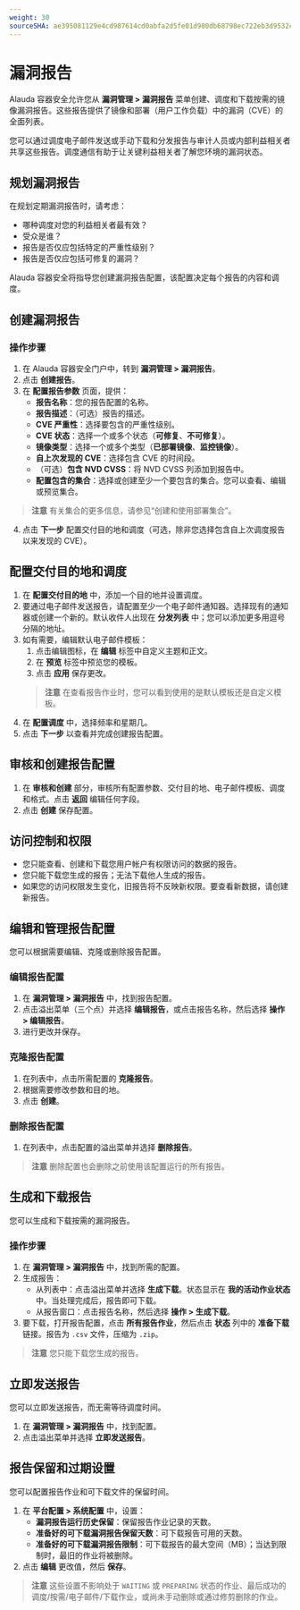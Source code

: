 ```yaml
---
weight: 30
sourceSHA: ae395081129e4cd987614cd0abfa2d5fe01d980db68798ec722eb3d9532c4414
---
```


# 漏洞报告

Alauda 容器安全允许您从 **漏洞管理 > 漏洞报告** 菜单创建、调度和下载按需的镜像漏洞报告。这些报告提供了镜像和部署（用户工作负载）中的漏洞（CVE）的全面列表。

您可以通过调度电子邮件发送或手动下载和分发报告与审计人员或内部利益相关者共享这些报告。调度通信有助于让关键利益相关者了解您环境的漏洞状态。

## 规划漏洞报告

在规划定期漏洞报告时，请考虑：

- 哪种调度对您的利益相关者最有效？
- 受众是谁？
- 报告是否仅应包括特定的严重性级别？
- 报告是否仅应包括可修复的漏洞？

Alauda 容器安全将指导您创建漏洞报告配置，该配置决定每个报告的内容和调度。

## 创建漏洞报告

### 操作步骤

1. 在 Alauda 容器安全门户中，转到 **漏洞管理 > 漏洞报告**。
2. 点击 **创建报告**。
3. 在 **配置报告参数** 页面，提供：
   - **报告名称**：您的报告配置的名称。
   - **报告描述**：（可选）报告的描述。
   - **CVE 严重性**：选择要包含的严重性级别。
   - **CVE 状态**：选择一个或多个状态（**可修复**、**不可修复**）。
   - **镜像类型**：选择一个或多个类型（**已部署镜像**、**监控镜像**）。
   - **自上次发现的 CVE**：选择包含 CVE 的时间段。
   - （可选）**包含 NVD CVSS**：将 NVD CVSS 列添加到报告中。
   - **配置包含的集合**：选择或创建至少一个要包含的集合。您可以查看、编辑或预览集合。

> **注意**
> 有关集合的更多信息，请参见“创建和使用部署集合”。

4. 点击 **下一步** 配置交付目的地和调度（可选，除非您选择包含自上次调度报告以来发现的 CVE）。

## 配置交付目的地和调度

1. 在 **配置交付目的地** 中，添加一个目的地并设置调度。
2. 要通过电子邮件发送报告，请配置至少一个电子邮件通知器。选择现有的通知器或创建一个新的。默认收件人出现在 **分发列表** 中；您可以添加更多用逗号分隔的地址。
3. 如有需要，编辑默认电子邮件模板：
   1. 点击编辑图标，在 **编辑** 标签中自定义主题和正文。
   2. 在 **预览** 标签中预览您的模板。
   3. 点击 **应用** 保存更改。
   > **注意**
   > 在查看报告作业时，您可以看到使用的是默认模板还是自定义模板。
4. 在 **配置调度** 中，选择频率和星期几。
5. 点击 **下一步** 以查看并完成创建报告配置。

## 审核和创建报告配置

1. 在 **审核和创建** 部分，审核所有配置参数、交付目的地、电子邮件模板、调度和格式。点击 **返回** 编辑任何字段。
2. 点击 **创建** 保存配置。

## 访问控制和权限

- 您只能查看、创建和下载您用户帐户有权限访问的数据的报告。
- 您只能下载您生成的报告；无法下载他人生成的报告。
- 如果您的访问权限发生变化，旧报告将不反映新权限。要查看新数据，请创建新报告。

## 编辑和管理报告配置

您可以根据需要编辑、克隆或删除报告配置。

### 编辑报告配置

1. 在 **漏洞管理 > 漏洞报告** 中，找到报告配置。
2. 点击溢出菜单（三个点）并选择 **编辑报告**，或点击报告名称，然后选择 **操作 > 编辑报告**。
3. 进行更改并保存。

### 克隆报告配置

1. 在列表中，点击所需配置的 **克隆报告**。
2. 根据需要修改参数和目的地。
3. 点击 **创建**。

### 删除报告配置

1. 在列表中，点击配置的溢出菜单并选择 **删除报告**。

> **注意**
> 删除配置也会删除之前使用该配置运行的所有报告。

## 生成和下载报告

您可以生成和下载按需的漏洞报告。

### 操作步骤

1. 在 **漏洞管理 > 漏洞报告** 中，找到所需的配置。
2. 生成报告：
   - 从列表中：点击溢出菜单并选择 **生成下载**。状态显示在 **我的活动作业状态** 中。当处理完成后，报告即可下载。
   - 从报告窗口：点击报告名称，然后选择 **操作 > 生成下载**。
3. 要下载，打开报告配置，点击 **所有报告作业**，然后点击 **状态** 列中的 **准备下载** 链接。报告为 `.csv` 文件，压缩为 `.zip`。

> **注意**
> 您只能下载您生成的报告。

## 立即发送报告

您可以立即发送报告，而无需等待调度时间。

1. 在 **漏洞管理 > 漏洞报告** 中，找到配置。
2. 点击溢出菜单并选择 **立即发送报告**。

## 报告保留和过期设置

您可以配置报告作业和可下载文件的保留时间。

1. 在 **平台配置 > 系统配置** 中，设置：
   - **漏洞报告运行历史保留**：保留报告作业记录的天数。
   - **准备好的可下载漏洞报告保留天数**：可下载报告可用的天数。
   - **准备好的可下载漏洞报告限制**：可下载报告的最大空间（MB）；当达到限制时，最旧的作业将被删除。
2. 点击 **编辑** 更改值，然后 **保存**。

> **注意**
> 这些设置不影响处于 `WAITING` 或 `PREPARING` 状态的作业、最后成功的调度/按需/电子邮件/下载作业，或尚未手动删除或通过修剪删除的作业。
